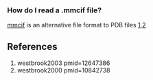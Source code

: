 === How do I read a .mmcif file? ===

[http://ndbserver.rutgers.edu/mmcif/index.html mmcif] is an alternative file format to PDB files [[#westbrook2000|1]],[[#westbrook2003|2]]

== References ==
<biblio>
#westbrook2003 pmid=12647386
#westbrook2000 pmid=10842738
</biblio>